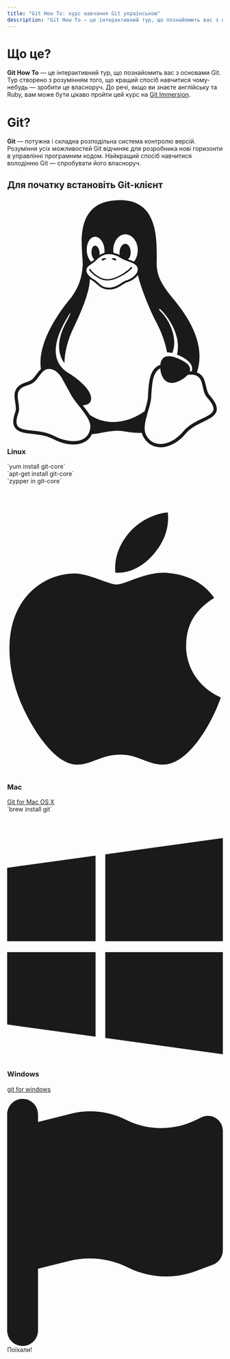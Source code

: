 ```yaml
---
title: "Git How To: курс навчання Git українською"
description: "Git How To — це інтерактивний тур, що познайомить вас з основами Git. Тур створено з розумінням того, що кращий спосіб навчитися використовувати Git — спробувати його власноруч."
---
```


<div className="flex flex-col gap-8 sm:flex-row">
<div className="">
<h1 className="font-3xl">Що це?</h1>

<b>Git How To</b> — це інтерактивний тур, що познайомить вас з основами Git. Тур створено з розумінням того, що кращий спосіб навчитися чому-небудь — зробити це власноруч.
До речі, якщо ви знаєте англійську та Ruby, вам може бути цікаво пройти цей курс на <a href="http://gitimmersion.com/">Git Immersion</a>.
</div>
<div className="w-full">
<h1 className="font-3xl">Git?</h1>

<b>Git</b> — потужна і складна розподільна система контролю версій. Розуміння усіх можливостей Git відчиняє для розробника нові горизонти в управлінні програмним кодом. Найкращий спосіб навчитися володінню Git — спробувати його власноруч.
</div>
</div>

## Для початку встановіть Git-клієнт

<div className="flex flex-col gap-8 sm:flex-row">
<div className="flex-grow">
<h3 className="flex flex-row gap-2"><svg className="w-6" fill="currentColor" xmlns="http://www.w3.org/2000/svg" viewBox="0 0 448 512"><path d="M220.8 123.3c1 .5 1.8 1.7 3 1.7 1.1 0 2.8-.4 2.9-1.5.2-1.4-1.9-2.3-3.2-2.9-1.7-.7-3.9-1-5.5-.1-.4.2-.8.7-.6 1.1.3 1.3 2.3 1.1 3.4 1.7zm-21.9 1.7c1.2 0 2-1.2 3-1.7 1.1-.6 3.1-.4 3.5-1.6.2-.4-.2-.9-.6-1.1-1.6-.9-3.8-.6-5.5.1-1.3.6-3.4 1.5-3.2 2.9.1 1 1.8 1.5 2.8 1.4zM420 403.8c-3.6-4-5.3-11.6-7.2-19.7-1.8-8.1-3.9-16.8-10.5-22.4-1.3-1.1-2.6-2.1-4-2.9-1.3-.8-2.7-1.5-4.1-2 9.2-27.3 5.6-54.5-3.7-79.1-11.4-30.1-31.3-56.4-46.5-74.4-17.1-21.5-33.7-41.9-33.4-72C311.1 85.4 315.7.1 234.8 0 132.4-.2 158 103.4 156.9 135.2c-1.7 23.4-6.4 41.8-22.5 64.7-18.9 22.5-45.5 58.8-58.1 96.7-6 17.9-8.8 36.1-6.2 53.3-6.5 5.8-11.4 14.7-16.6 20.2-4.2 4.3-10.3 5.9-17 8.3s-14 6-18.5 14.5c-2.1 3.9-2.8 8.1-2.8 12.4 0 3.9.6 7.9 1.2 11.8 1.2 8.1 2.5 15.7.8 20.8-5.2 14.4-5.9 24.4-2.2 31.7 3.8 7.3 11.4 10.5 20.1 12.3 17.3 3.6 40.8 2.7 59.3 12.5 19.8 10.4 39.9 14.1 55.9 10.4 11.6-2.6 21.1-9.6 25.9-20.2 12.5-.1 26.3-5.4 48.3-6.6 14.9-1.2 33.6 5.3 55.1 4.1.6 2.3 1.4 4.6 2.5 6.7v.1c8.3 16.7 23.8 24.3 40.3 23 16.6-1.3 34.1-11 48.3-27.9 13.6-16.4 36-23.2 50.9-32.2 7.4-4.5 13.4-10.1 13.9-18.3.4-8.2-4.4-17.3-15.5-29.7zM223.7 87.3c9.8-22.2 34.2-21.8 44-.4 6.5 14.2 3.6 30.9-4.3 40.4-1.6-.8-5.9-2.6-12.6-4.9 1.1-1.2 3.1-2.7 3.9-4.6 4.8-11.8-.2-27-9.1-27.3-7.3-.5-13.9 10.8-11.8 23-4.1-2-9.4-3.5-13-4.4-1-6.9-.3-14.6 2.9-21.8zM183 75.8c10.1 0 20.8 14.2 19.1 33.5-3.5 1-7.1 2.5-10.2 4.6 1.2-8.9-3.3-20.1-9.6-19.6-8.4.7-9.8 21.2-1.8 28.1 1 .8 1.9-.2-5.9 5.5-15.6-14.6-10.5-52.1 8.4-52.1zm-13.6 60.7c6.2-4.6 13.6-10 14.1-10.5 4.7-4.4 13.5-14.2 27.9-14.2 7.1 0 15.6 2.3 25.9 8.9 6.3 4.1 11.3 4.4 22.6 9.3 8.4 3.5 13.7 9.7 10.5 18.2-2.6 7.1-11 14.4-22.7 18.1-11.1 3.6-19.8 16-38.2 14.9-3.9-.2-7-1-9.6-2.1-8-3.5-12.2-10.4-20-15-8.6-4.8-13.2-10.4-14.7-15.3-1.4-4.9 0-9 4.2-12.3zm3.3 334c-2.7 35.1-43.9 34.4-75.3 18-29.9-15.8-68.6-6.5-76.5-21.9-2.4-4.7-2.4-12.7 2.6-26.4v-.2c2.4-7.6.6-16-.6-23.9-1.2-7.8-1.8-15 .9-20 3.5-6.7 8.5-9.1 14.8-11.3 10.3-3.7 11.8-3.4 19.6-9.9 5.5-5.7 9.5-12.9 14.3-18 5.1-5.5 10-8.1 17.7-6.9 8.1 1.2 15.1 6.8 21.9 16l19.6 35.6c9.5 19.9 43.1 48.4 41 68.9zm-1.4-25.9c-4.1-6.6-9.6-13.6-14.4-19.6 7.1 0 14.2-2.2 16.7-8.9 2.3-6.2 0-14.9-7.4-24.9-13.5-18.2-38.3-32.5-38.3-32.5-13.5-8.4-21.1-18.7-24.6-29.9s-3-23.3-.3-35.2c5.2-22.9 18.6-45.2 27.2-59.2 2.3-1.7.8 3.2-8.7 20.8-8.5 16.1-24.4 53.3-2.6 82.4.6-20.7 5.5-41.8 13.8-61.5 12-27.4 37.3-74.9 39.3-112.7 1.1.8 4.6 3.2 6.2 4.1 4.6 2.7 8.1 6.7 12.6 10.3 12.4 10 28.5 9.2 42.4 1.2 6.2-3.5 11.2-7.5 15.9-9 9.9-3.1 17.8-8.6 22.3-15 7.7 30.4 25.7 74.3 37.2 95.7 6.1 11.4 18.3 35.5 23.6 64.6 3.3-.1 7 .4 10.9 1.4 13.8-35.7-11.7-74.2-23.3-84.9-4.7-4.6-4.9-6.6-2.6-6.5 12.6 11.2 29.2 33.7 35.2 59 2.8 11.6 3.3 23.7.4 35.7 16.4 6.8 35.9 17.9 30.7 34.8-2.2-.1-3.2 0-4.2 0 3.2-10.1-3.9-17.6-22.8-26.1-19.6-8.6-36-8.6-38.3 12.5-12.1 4.2-18.3 14.7-21.4 27.3-2.8 11.2-3.6 24.7-4.4 39.9-.5 7.7-3.6 18-6.8 29-32.1 22.9-76.7 32.9-114.3 7.2zm257.4-11.5c-.9 16.8-41.2 19.9-63.2 46.5-13.2 15.7-29.4 24.4-43.6 25.5s-26.5-4.8-33.7-19.3c-4.7-11.1-2.4-23.1 1.1-36.3 3.7-14.2 9.2-28.8 9.9-40.6.8-15.2 1.7-28.5 4.2-38.7 2.6-10.3 6.6-17.2 13.7-21.1.3-.2.7-.3 1-.5.8 13.2 7.3 26.6 18.8 29.5 12.6 3.3 30.7-7.5 38.4-16.3 9-.3 15.7-.9 22.6 5.1 9.9 8.5 7.1 30.3 17.1 41.6 10.6 11.6 14 19.5 13.7 24.6zM173.3 148.7c2 1.9 4.7 4.5 8 7.1 6.6 5.2 15.8 10.6 27.3 10.6 11.6 0 22.5-5.9 31.8-10.8 4.9-2.6 10.9-7 14.8-10.4s5.9-6.3 3.1-6.6-2.6 2.6-6 5.1c-4.4 3.2-9.7 7.4-13.9 9.8-7.4 4.2-19.5 10.2-29.9 10.2s-18.7-4.8-24.9-9.7c-3.1-2.5-5.7-5-7.7-6.9-1.5-1.4-1.9-4.6-4.3-4.9-1.4-.1-1.8 3.7 1.7 6.5z"/></svg> Linux</h3>
<div>`yum install git-core`</div>
<div>`apt-get install git-core`</div>
<div>`zypper in git-core`</div>
</div>

<div className="flex-grow">
<h3 className="flex flex-row gap-2"><svg className="w-6" fill="currentColor" xmlns="http://www.w3.org/2000/svg" viewBox="0 0 384 512"><path d="M318.7 268.7c-.2-36.7 16.4-64.4 50-84.8-18.8-26.9-47.2-41.7-84.7-44.6-35.5-2.8-74.3 20.7-88.5 20.7-15 0-49.4-19.7-76.4-19.7C63.3 141.2 4 184.8 4 273.5q0 39.3 14.4 81.2c12.8 36.7 59 126.7 107.2 125.2 25.2-.6 43-17.9 75.8-17.9 31.8 0 48.3 17.9 76.4 17.9 48.6-.7 90.4-82.5 102.6-119.3-65.2-30.7-61.7-90-61.7-91.9zm-56.6-164.2c27.3-32.4 24.8-61.9 24-72.5-24.1 1.4-52 16.4-67.9 34.9-17.5 19.8-27.8 44.3-25.6 71.9 26.1 2 49.9-11.4 69.5-34.3z"/></svg> Mac</h3>
<a href="http://git-scm.com/download/mac">Git for Mac OS X</a><br/>
<div>`brew install git`</div>
</div>

<div className="flex-grow">
<h3 className="flex flex-row gap-2"><svg className="w-6" fill="currentColor" xmlns="http://www.w3.org/2000/svg" viewBox="0 0 448 512"><path d="M0 93.7l183.6-25.3v177.4H0V93.7zm0 324.6l183.6 25.3V268.4H0v149.9zm203.8 28L448 480V268.4H203.8v177.9zm0-380.6v180.1H448V32L203.8 65.7z"/></svg> Windows</h3>
<a href="http://git-for-windows.github.io//">git for windows</a>
</div>
</div>

<div className="mt-16">
<div className="flex flex-col sm:flex-row gap-8 justify-between items-center">

  <Btn size="4xl" href="/uk/setup"><svg  className="w-8" fill="currentColor" xmlns="http://www.w3.org/2000/svg" viewBox="0 0 448 512"><path d="M64 32C64 14.3 49.7 0 32 0S0 14.3 0 32V64 368 480c0 17.7 14.3 32 32 32s32-14.3 32-32V352l64.3-16.1c41.1-10.3 84.6-5.5 122.5 13.4c44.2 22.1 95.5 24.8 141.7 7.4l34.7-13c12.5-4.7 20.8-16.6 20.8-30V66.1c0-23-24.2-38-44.8-27.7l-9.6 4.8c-46.3 23.2-100.8 23.2-147.1 0c-35.1-17.6-75.4-22-113.5-12.5L64 48V32z"/></svg> Поїхали!</Btn>

</div>
</div>
